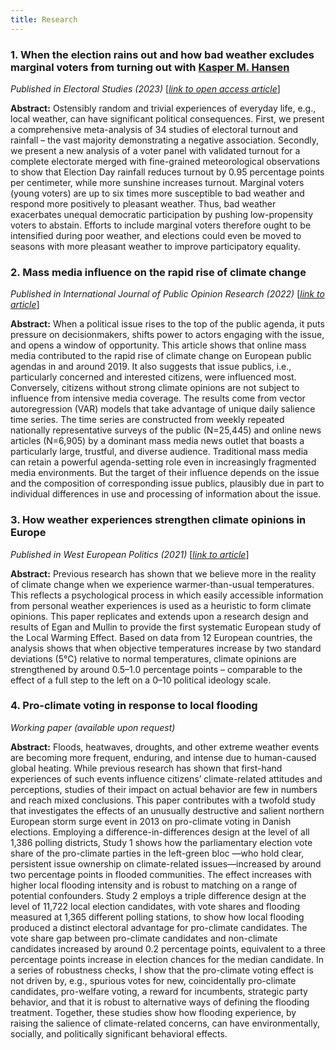 ```yaml
---
title: Research
---
```


### __1. When the election rains out and how bad weather excludes marginal voters from turning out__ with [Kasper M. Hansen](https://www.kaspermhansen.eu)

*Published in Electoral Studies (2023)* [_[link to open access article](https://sciencedirect.com/science/article/pii/S0261379422001299)_]

**Abstract:** Ostensibly random and trivial experiences of everyday life, e.g., local weather, can have significant political consequences. First, we present a comprehensive meta-analysis of 34 studies of electoral turnout and rainfall – the vast majority demonstrating a negative association. Secondly, we present a new analysis of a voter panel with validated turnout for a complete electorate merged with fine-grained meteorological observations to show that Election Day rainfall reduces turnout by 0.95 percentage points per centimeter, while more sunshine increases turnout. Marginal voters (young voters) are up to six times more susceptible to bad weather and respond more positively to pleasant weather. Thus, bad weather exacerbates unequal democratic participation by pushing low-propensity voters to abstain. Efforts to include marginal voters therefore ought to be intensified during poor weather, and elections could even be moved to seasons with more pleasant weather to improve participatory equality.

### __2. Mass media influence on the rapid rise of climate change__

*Published in International Journal of Public Opinion Research (2022)* [_[link to article](https://doi.org/10.1080/01402382.2020.1792731)_]

**Abstract:** When a political issue rises to the top of the public agenda, it puts pressure on decisionmakers, shifts power to actors engaging with the issue, and opens a window of opportunity. This article shows that online mass media contributed to the rapid rise of climate change on European public agendas in and around 2019. It also suggests that issue publics, i.e., particularly concerned and interested citizens, were influenced most. Conversely, citizens without strong climate opinions are not subject to influence from intensive media coverage. The results come from vector autoregression (VAR) models that take advantage of unique daily salience time series. The time series are constructed from weekly repeated nationally representative surveys of the public (N=25,445) and online news articles (N=6,905) by a dominant mass media news outlet that boasts a particularly large, trustful, and diverse audience. Traditional mass media can retain a powerful agenda-setting role even in increasingly fragmented media environments. But the target of their influence depends on the issue and the composition of corresponding issue publics, plausibly due in part to individual differences in use and processing of information about the issue.

### __3. How weather experiences strengthen climate opinions in Europe__

*Published in West European Politics (2021)* [_[link to article](https://doi.org/10.1093/ijpor/edac009)_]

**Abstract:** Previous research has shown that we believe more in the reality of climate change when we experience warmer-than-usual temperatures. This reflects a psychological process in which easily accessible information from personal weather experiences is used as a heuristic to form climate opinions. This paper replicates and extends upon a research design and results of Egan and Mullin to provide the first systematic European study of the Local Warming Effect. Based on data from 12 European countries, the analysis shows that when objective temperatures increase by two standard deviations (5°C) relative to normal temperatures, climate opinions are strengthened by around 0.5–1.0 percentage points – comparable to the effect of a full step to the left on a 0–10 political ideology scale.

### __4. Pro-climate voting in response to local flooding__ 

*Working paper (available upon request)*

**Abstract:** Floods, heatwaves, droughts, and other extreme weather events are becoming more frequent, enduring, and intense due to human-caused global heating. While previous research has shown that first-hand experiences of such events influence citizens' climate-related attitudes and perceptions, studies of their impact on actual behavior are few in numbers and reach mixed conclusions. This paper contributes with a twofold study that investigates the effects of an unusually destructive and salient northern European storm surge event in 2013 on pro-climate voting in Danish elections. Employing a difference-in-differences design at the level of all 1,386 polling districts, Study 1 shows how the parliamentary election vote share of the pro-climate parties in the left-green bloc ---who hold clear, persistent issue ownership on climate-related issues---increased by around two percentage points in flooded communities. The effect increases with higher local flooding intensity and is robust to matching on a range of potential confounders. Study 2 employs a triple difference design at the level of 11,722 local election candidates, with vote shares and flooding measured at 1,365 different polling stations, to show how local flooding produced a distinct electoral advantage for pro-climate candidates. The vote share gap between pro-climate candidates and non-climate candidates increased by around 0.2 percentage points, equivalent to a three percentage points increase in election chances for the median candidate. In a series of robustness checks, I show that the pro-climate voting effect is not driven by, e.g., spurious votes for new, coincidentally pro-climate candidates, pro-welfare voting, a reward for incumbents, strategic party behavior, and that it is robust to alternative ways of defining the flooding treatment. Together, these studies show how flooding experience, by raising the salience of climate-related concerns, can have environmentally, socially, and politically significant behavioral effects.

<!-- ### __5. Extreme Heat Does Not Foster Pro-Climate Attitudes and Behavior When It Is Experienced as Pleasant__ with [Tobias Heide-Jørgensen](https://politicalscience.ku.dk/staff/phd/?pure=en/persons/436278)   -->

<!-- *Working paper (available upon request)* -->

<!-- **Abstract:** This paper examines whether communication that links extreme weather with climate change activates personal weather experiences and fosters increased public support for the green transition. Using a preregistered representative survey experiment fielded in Denmark, we find that priming past heat experience does not foster increased climate awareness, opinions, or willingness to act or pay. We argue and provide tentative evidence that this is because people in northern regions recall heat spells as something pleasant rather than a risk. Secondly, attributing extreme weather to climate change only promotes climate action, when it emphasizes personal heat-related health risks. No evidence was found that climate communication strengthens the connection between heat experience and climate attitudes and behavior. Finally, the effect of recent temperatures on climate awareness is eliminated by climate information. Overall, these findings suggest that what is objectively and meteorologically extreme may subjectively invoke positive feelings instead. We conclude by discussing the implications of this for climate attitude formation and communication. -->

<!-- ### __6. Willingness to Sacrifice for the Climate and Ukraine: How polycrisis makes us anxious but hesitant__ with [Jakob Dreyer](https://politicalscience.ku.dk/staff/phd/?pure=en/persons/414273) -->

<!-- *Working paper (available upon request)* -->

<!-- **Abstract:** Russia’s invasion of Ukraine and global warming have made observers and decision-makers describe Europe’s present political predicament as a polycrisis: a period of overlapping, urgent, and mutually reinforcing challenges. However, little is known about how the public perceives and responds in the face of polycrisis. To investigate this, the article presents a preregistered survey experiment with 4,017 representative respondents in Denmark. We invoke issue linkage between climate change and the Ukraine war by varying the order and combination of two similar vignettes and questions sets – one about the War in Ukraine and one about global warming. By including a real-life lottery the design helps bridge the salience-action gap in experimental surveys. Overall, the results show that linking global warming and the war increases threat perception, but reduces willingness to sacrifice. Global warming drives the increase in threat perception, while Ukraine drives the reduction in willingness to sacrifice. The results thus challenge the dominant ‘finite pool of worry’ theory, which presupposes that new challenges will crowd out worry and support for more distant and cumulative threats like global warming. They also challenge the alternative hypothesis that polycrisis increases willingness to sacrifice across the board. Instead, willingness to sacrifice appears to be issue-specific and constrained by a ‘finite pool of resources’. To make sense of these findings it is hypothesized that issue linkage (polycrisis) leads to higher levels of general anxiety, which tends to make people hesitant to act. The results have important, and quite counterintuitive, policy implications at a time when polycrisis discourse often is used to justify political sacrifice. -->

<!-- ### __7. Using maps in climate change communication: second-order opinions and map biases__ with Peter D. Howe, Forest K. Cook, and Jace Colby -->

<!-- *Work in progress* -->